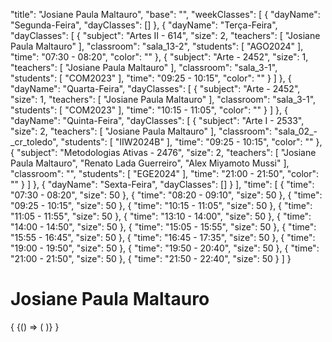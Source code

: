 
  "title": "Josiane Paula Maltauro",
  "base": "",
  "weekClasses": [
    {
      "dayName": "Segunda-Feira",
      "dayClasses": []
    },
    {
      "dayName": "Terça-Feira",
      "dayClasses": [
        {
          "subject": "Artes II - 614",
          "size": 2,
          "teachers": [
            "Josiane Paula Maltauro"
          ],
          "classroom": "sala_13-2",
          "students": [
            "AGO2024"
          ],
          "time": "07:30 - 08:20",
          "color": ""
        },
        {
          "subject": "Arte - 2452",
          "size": 1,
          "teachers": [
            "Josiane Paula Maltauro"
          ],
          "classroom": "sala_3-1",
          "students": [
            "COM2023"
          ],
          "time": "09:25 - 10:15",
          "color": ""
        }
      ]
    },
    {
      "dayName": "Quarta-Feira",
      "dayClasses": [
        {
          "subject": "Arte - 2452",
          "size": 1,
          "teachers": [
            "Josiane Paula Maltauro"
          ],
          "classroom": "sala_3-1",
          "students": [
            "COM2023"
          ],
          "time": "10:15 - 11:05",
          "color": ""
        }
      ]
    },
    {
      "dayName": "Quinta-Feira",
      "dayClasses": [
        {
          "subject": "Arte I - 2533",
          "size": 2,
          "teachers": [
            "Josiane Paula Maltauro"
          ],
          "classroom": "sala_02_-_cr_toledo",
          "students": [
            "IIW2024B"
          ],
          "time": "09:25 - 10:15",
          "color": ""
        },
        {
          "subject": "Metodologias Ativas - 2476",
          "size": 2,
          "teachers": [
            "Josiane Paula Maltauro",
            "Renato Lada Guerreiro",
            "Alex Miyamoto Mussi"
          ],
          "classroom": "",
          "students": [
            "EGE2024"
          ],
          "time": "21:00 - 21:50",
          "color": ""
        }
      ]
    },
    {
      "dayName": "Sexta-Feira",
      "dayClasses": []
    }
  ],
  "time": [
    {
      "time": "07:30 - 08:20",
      "size": 50
    },
    {
      "time": "08:20 - 09:10",
      "size": 50
    },
    {
      "time": "09:25 - 10:15",
      "size": 50
    },
    {
      "time": "10:15 - 11:05",
      "size": 50
    },
    {
      "time": "11:05 - 11:55",
      "size": 50
    },
    {
      "time": "13:10 - 14:00",
      "size": 50
    },
    {
      "time": "14:00 - 14:50",
      "size": 50
    },
    {
      "time": "15:05 - 15:55",
      "size": 50
    },
    {
      "time": "15:55 - 16:45",
      "size": 50
    },
    {
      "time": "16:45 - 17:35",
      "size": 50
    },
    {
      "time": "19:00 - 19:50",
      "size": 50
    },
    {
      "time": "19:50 - 20:40",
      "size": 50
    },
    {
      "time": "21:00 - 21:50",
      "size": 50
    },
    {
      "time": "21:50 - 22:40",
      "size": 50
    }
  ]
}

# Josiane Paula Maltauro

<div>
  {
    <BrowserOnly>
      {() => (
        <Grid
          title={data.title}
          weekClasses={data.weekClasses}
          time={data.time}
        />
      )}
    </BrowserOnly>
  }
</div>

